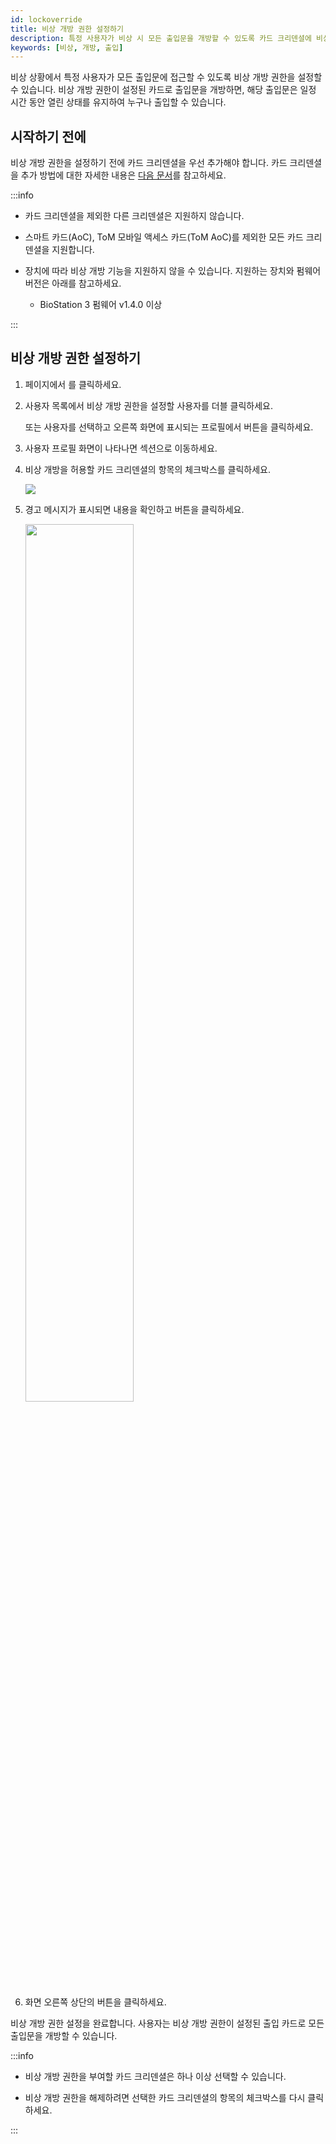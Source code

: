 ```yaml
---
id: lockoverride
title: 비상 개방 권한 설정하기
description: 특정 사용자가 비상 시 모든 출입문을 개방할 수 있도록 카드 크리덴셜에 비상 개방 권한을 부여하는 방법을 안내합니다.
keywords: [비상, 개방, 출입]
---
```


비상 상황에서 특정 사용자가 모든 출입문에 접근할 수 있도록 비상 개방 권한을 설정할 수 있습니다. 비상 개방 권한이 설정된 카드로 출입문을 개방하면, 해당 출입문은 일정 시간 동안 열린 상태를 유지하여 누구나 출입할 수 있습니다.

## 시작하기 전에

비상 개방 권한을 설정하기 전에 카드 크리덴셜을 우선 추가해야 합니다. 카드 크리덴셜을 추가 방법에 대한 자세한 내용은 [다음 문서](enroll-credential-card)를 참고하세요.

:::info

* 카드 크리덴셜을 제외한 다른 크리덴셜은 지원하지 않습니다.

* 스마트 카드(AoC), ToM 모바일 액세스 카드(ToM AoC)를 제외한 모든 카드 크리덴셜을 지원합니다.

* 장치에 따라 비상 개방 기능을 지원하지 않을 수 있습니다. 지원하는 장치와 펌웨어 버전은 아래를 참고하세요.

  * BioStation 3 펌웨어 v1.4.0 이상

:::

## 비상 개방 권한 설정하기

1. <Cmd sid='shell.header.launcher' /> 페이지에서 <Cmd sid='shell.header.user' />를 클릭하세요.

1. 사용자 목록에서 비상 개방 권한을 설정할 사용자를 더블 클릭하세요.

    또는 사용자를 선택하고 오른쪽 화면에 표시되는 프로필에서 <Cmd sid='team.user.preview.button.seeMore' /> 버튼을 클릭하세요.

1. 사용자 프로필 화면이 나타나면 <Cmd sid='team.user.credential.title' /> 섹션으로 이동하세요.

1. 비상 개방을 허용할 카드 크리덴셜의 <Cmd sid='team.user.table.lockOverride' /> 항목의 체크박스를 클릭하세요.

    <Image src='/img/biostarx-user-credential-set-emergency-opening.png' />

1. 경고 메시지가 표시되면 내용을 확인하고 <Cmd sid='common.button.continue' /> 버튼을 클릭하세요.

    <Image src='/img/biostarx-user-credential-set-emergency-opening-warning.png' width='60%' />

1. 화면 오른쪽 상단의 <Cmd sid='common.save' /> 버튼을 클릭하세요.

비상 개방 권한 설정을 완료합니다. 사용자는 비상 개방 권한이 설정된 출입 카드로 모든 출입문을 개방할 수 있습니다.

:::info

* 비상 개방 권한을 부여할 카드 크리덴셜은 하나 이상 선택할 수 있습니다.

* 비상 개방 권한을 해제하려면 선택한 카드 크리덴셜의 <Cmd sid='team.user.table.lockOverride' /> 항목의 체크박스를 다시 클릭하세요.

:::